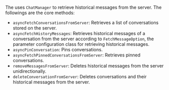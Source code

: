 <PlatformWrapper platform = "android">

The <Vg k="CHAT_SDK"/> uses `ChatManager` to retrieve historical messages from the server. The followings are the core methods:

- `asyncFetchConversationsFromServer`: Retrieves a list of conversations stored on the server.
- `asyncFetchHistoryMessages`: Retrieves historical messages of a conversation from the server according to `FetchMessageOption`, the parameter configuration class for retrieving historical messages.
- `asyncPinConversation`: Pins conversations.
- `asyncFetchPinnedConversationsFromServer`: Retrieves pinned conversations.
- `removeMessagesFromServer`: Deletes historical messages from the server unidirectionally.
- `deleteConversationFromServer`: Deletes conversations and their historical messages from the server.

</PlatformWrapper>
